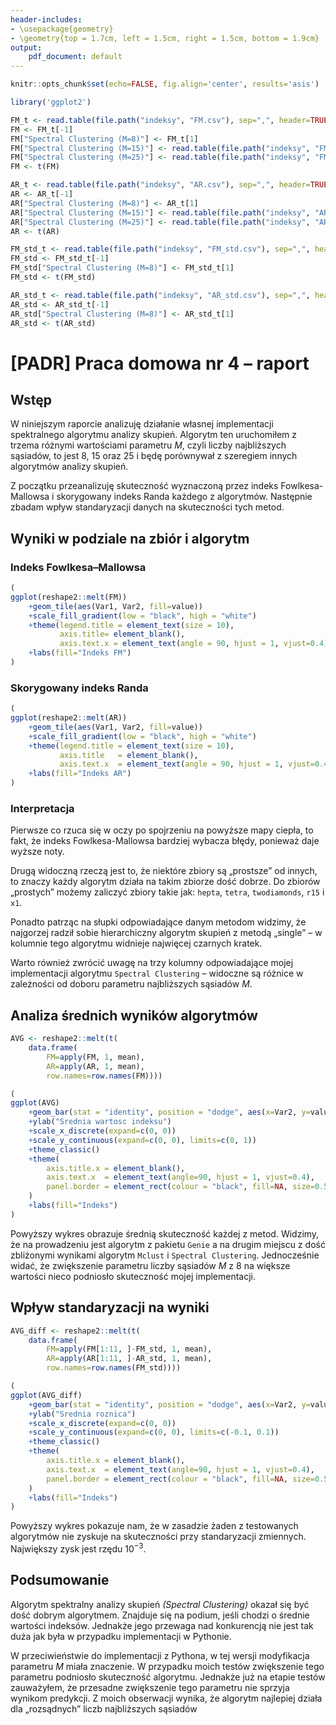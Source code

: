 ```yaml
---
header-includes:
- \usepackage{geometry}
- \geometry{top = 1.7cm, left = 1.5cm, right = 1.5cm, bottom = 1.9cm}
output:
    pdf_document: default
---
```


```r
knitr::opts_chunk$set(echo=FALSE, fig.align='center', results='asis')
```

```r
library('ggplot2')

FM_t <- read.table(file.path("indeksy", "FM.csv"), sep=",", header=TRUE)
FM <- FM_t[-1]
FM["Spectral Clustering (M=8)"] <- FM_t[1]
FM["Spectral Clustering (M=15)"] <- read.table(file.path("indeksy", "FM_M15.csv"), sep=",", header=TRUE, row.names=NULL)[ , 2]
FM["Spectral Clustering (M=25)"] <- read.table(file.path("indeksy", "FM_M25.csv"), sep=",", header=TRUE, row.names=NULL)[ , 2]
FM <- t(FM)

AR_t <- read.table(file.path("indeksy", "AR.csv"), sep=",", header=TRUE)
AR <- AR_t[-1]
AR["Spectral Clustering (M=8)"] <- AR_t[1]
AR["Spectral Clustering (M=15)"] <- read.table(file.path("indeksy", "AR_M15.csv"), sep=",", header=TRUE, row.names=NULL)[ , 2]
AR["Spectral Clustering (M=25)"] <- read.table(file.path("indeksy", "AR_M25.csv"), sep=",", header=TRUE, row.names=NULL)[ , 2]
AR <- t(AR)

FM_std_t <- read.table(file.path("indeksy", "FM_std.csv"), sep=",", header=TRUE)
FM_std <- FM_std_t[-1]
FM_std["Spectral Clustering (M=8)"] <- FM_std_t[1]
FM_std <- t(FM_std)

AR_std_t <- read.table(file.path("indeksy", "AR_std.csv"), sep=",", header=TRUE)
AR_std <- AR_std_t[-1]
AR_std["Spectral Clustering (M=8)"] <- AR_std_t[1]
AR_std <- t(AR_std)
```

# [PADR] Praca domowa nr 4 -- raport

## Wstęp

W niniejszym raporcie analizuję działanie własnej implementacji spektralnego algorytmu analizy skupień. Algorytm ten uruchomiłem z trzema różnymi wartościami parametru $M$, czyli liczby najbliższych sąsiadów, to jest $8$, $15$ oraz $25$ i będę porównywał z szeregiem innych algorytmów analizy skupień.

Z początku przeanalizuję skuteczność wyznaczoną przez indeks Fowlkesa-Mallowsa i skorygowany indeks Randa każdego z algorytmów. Następnie zbadam wpływ standaryzacji danych na skuteczności tych metod.


## Wyniki w podziale na zbiór i algorytm
### Indeks Fowlkesa–Mallowsa
```r
(
ggplot(reshape2::melt(FM))
    +geom_tile(aes(Var1, Var2, fill=value))
    +scale_fill_gradient(low = "black", high = "white")
    +theme(legend.title = element_text(size = 10),
           axis.title= element_blank(),
           axis.text.x = element_text(angle = 90, hjust = 1, vjust=0.4))
    +labs(fill="Indeks FM")
)
```


### Skorygowany indeks Randa
```r
(
ggplot(reshape2::melt(AR))
    +geom_tile(aes(Var1, Var2, fill=value))
    +scale_fill_gradient(low = "black", high = "white")
    +theme(legend.title = element_text(size = 10),
           axis.title   = element_blank(),
           axis.text.x  = element_text(angle = 90, hjust = 1, vjust=0.4))
    +labs(fill="Indeks AR")
)
```

### Interpretacja
Pierwsze co rzuca się w oczy po spojrzeniu na powyższe mapy ciepła, to fakt, że indeks Fowlkesa-Mallowsa bardziej wybacza błędy, ponieważ daje wyższe noty.

Drugą widoczną rzeczą jest to, że niektóre zbiory są „prostsze” od innych, to znaczy każdy algorytm działa na takim zbiorze dość dobrze. Do zbiorów „prostych” możemy zaliczyć zbiory takie jak: `hepta`, `tetra`, `twodiamonds`, `r15` i `x1`.

Ponadto patrząc na słupki odpowiadające danym metodom widzimy, że najgorzej radził sobie hierarchiczny algorytm skupień z metodą „single” -- w kolumnie tego algorytmu widnieje najwięcej czarnych kratek.

Warto również zwrócić uwagę na trzy kolumny odpowiadające mojej implementacji algorytmu `Spectral Clustering` -- widoczne są różnice w zależności od doboru parametru najbliższych sąsiadów $M$.

## Analiza średnich wyników algorytmów
```r
AVG <- reshape2::melt(t(
    data.frame(
        FM=apply(FM, 1, mean),
        AR=apply(AR, 1, mean),
        row.names=row.names(FM))))

(
ggplot(AVG)
    +geom_bar(stat = "identity", position = "dodge", aes(x=Var2, y=value, fill=Var1))
    +ylab("Srednia wartosc indeksu")
    +scale_x_discrete(expand=c(0, 0))
    +scale_y_continuous(expand=c(0, 0), limits=c(0, 1))
    +theme_classic()
    +theme(
        axis.title.x = element_blank(),
        axis.text.x  = element_text(angle=90, hjust = 1, vjust=0.4),
        panel.border = element_rect(colour = "black", fill=NA, size=0.5)
    )
    +labs(fill="Indeks")
)
```

Powyższy wykres obrazuje średnią skuteczność każdej z metod. Widzimy, że na prowadzeniu jest algorytm z pakietu `Genie` a na drugim miejscu z dość zbliżonymi wynikami algorytm `Mclust` i `Spectral Clustering`. Jednocześnie widać, że zwiększenie parametru liczby sąsiadów $M$ z $8$ na większe wartości nieco podniosło skuteczność mojej implementacji.

## Wpływ standaryzacji na wyniki
```r
AVG_diff <- reshape2::melt(t(
    data.frame(
        FM=apply(FM[1:11, ]-FM_std, 1, mean),
        AR=apply(AR[1:11, ]-AR_std, 1, mean),
        row.names=row.names(FM_std))))

(
ggplot(AVG_diff)
    +geom_bar(stat = "identity", position = "dodge", aes(x=Var2, y=value, fill=Var1))
    +ylab("Srednia roznica")
    +scale_x_discrete(expand=c(0, 0))
    +scale_y_continuous(expand=c(0, 0), limits=c(-0.1, 0.1))
    +theme_classic()
    +theme(
        axis.title.x = element_blank(),
        axis.text.x  = element_text(angle=90, hjust = 1, vjust=0.4),
        panel.border = element_rect(colour = "black", fill=NA, size=0.5)
    )
    +labs(fill="Indeks")
)
```

Powyższy wykres pokazuje nam, że w zasadzie żaden z testowanych algorytmów nie zyskuje na skuteczności przy standaryzacji zmiennych. Największy zysk jest rzędu $10^{-3}$.

## Podsumowanie
Algorytm spektralny analizy skupień *(Spectral Clustering)* okazał się być dość dobrym algorytmem. Znajduje się na podium, jeśli chodzi o średnie wartości indeksów. Jednakże jego przewaga nad konkurencją nie jest tak duża jak była w przypadku implementacji w Pythonie.

W przeciwieństwie do implementacji z Pythona, w tej wersji modyfikacja parametru $M$ miała znaczenie. W przypadku moich testów zwiększenie tego parametru podniosło skuteczność algorytmu. Jednakże już na etapie testów zauważyłem, że przesadne zwiększenie tego parametru nie sprzyja wynikom predykcji. Z moich obserwacji wynika, że algorytm najlepiej działa dla „rozsądnych” liczb najbliższych sąsiadów